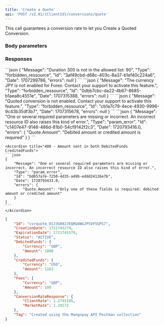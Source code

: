 ```yaml
---
title: 'Create a Quote'  
api: 'POST /v2.01/{ClientId}/conversions/quote'  
---
```


  

This call guarantees a conversion rate to let you Create a Quoted Conversion.  

### Body parameters  

<DebitedFunds15 />  

<CreditedFunds1 />

<Fees13 />

<Tag />  

<Duration />  

### Responses  

<AccordionGroup>

<Accordion title="200 - Active">  

<IdResponse />  

<CreationDateResponse />  

<ExpirationDateResponse />  

<StatusResponse />  

<DebitedFundsResponse />  

<CreditedFundsResponse />  

<Fees11Response />  

<ConversionRateResponseResponse />  

<TagResponse /></Accordion>

</AccordionGroup>
<AccordionGroup>


<Accordion title="403 - Duration not allowed">
```json
{
    "Message": "Duration 300 is not in the allowed list: 90",
    "Type": "forbidden_ressource",
    "Id": "3af49cbd-d68c-403c-8a37-b1ef40c224a6",
    "Date": 1707299786,
    "errors": null
}  
 ```  
</Accordion>

<Accordion title="403 - Currency not activated">
```json 
{
    "Message": "The currency JPY is not enabled for Forex. Contact your support to activate this feature.",
    "Type": "forbidden_ressource",
    "Id": "0dbb7cbc-da22-4b67-8685-b1aea8c4551e",
    "Date": 1707315388,
    "errors": null
}  
 ```  
</Accordion>

<Accordion title="403 - Quoted conversion feature not activated">
```json
{
    "Message": "Quoted conversion is not enabled. Contact your support to activate this feature.",
    "Type": "forbidden_ressource",
    "Id": "cb1a7c79-4ece-4930-9996-9c43b35df3b7",
    "Date": 1707315678,
    "errors": null
}  
 ``` 
</Accordion>

</AccordionGroup>  


<AccordionGroup>
    <Accordion title="400 - Amount not sent in either DebitedFunds or CreditedFunds">
    ```json 
    {
        "Message": "One or several required parameters are missing or incorrect. An incorrect resource ID also raises this kind of error.",
        "Type": "param_error",
        "Id": "c1407e47-9146-486d-81b0-54cf9142f2c3",
        "Date": 1720793416.0,
        "errors": {
            "Quote.Amount": "Debited amount or credited amount is required"
        }
    }
    ```
    </Accordion>

    <Accordion title="400 - Amount sent in both DebitedFunds CreditedFunds">
    ```json 
    {
        "Message": "One or several required parameters are missing or incorrect. An incorrect resource ID also raises this kind of error.",
        "Type": "param_error",
        "Id": "bd657a7e-7250-4d35-a49b-eddd24126e7b",
        "Date": 1720793433.0,
        "errors": {
            "Quote.Amount": "Only one of these fields is required: debited amount or credited amount"
        }
    }
    ```
    </Accordion>
</AccordionGroup>

<ResponseExample>  

```json 200 - Active  
{
    "Id": "cvrquote_01J3G082JEQRQ4WGJPSVF5GPS7",
    "CreationDate": 1721745279,
    "ExpirationDate": 1721745579,
    "Status": "ACTIVE",
    "DebitedFunds": {
        "Currency": "GBP",
        "Amount": 1000
    },
    "CreditedFunds": {
        "Currency": "USD",
        "Amount": 1163
    },
    "Fees": {
        "Currency": "GBP",
        "Amount": 100
    },
    "ConversionRateResponse": {
        "ClientRate": 1.2793195,
        "MarketRate": 1.29172
    },
    "Tag": "Created using the Mangopay API Postman collection"
}
 ```  

</ResponseExample>  

<RequestExample>  
    <RestCreateQuote />
    <CreateQuoteJava />
</RequestExample>